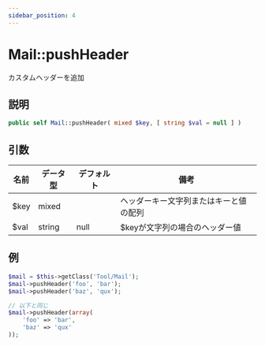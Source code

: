 ```yaml
---
sidebar_position: 4
---
```


# Mail::pushHeader

カスタムヘッダーを追加

## 説明

```php
public self Mail::pushHeader( mixed $key, [ string $val = null ] )
```

## 引数

| 名前 | データ型 | デフォルト | 備考                                  |
| ---- | -------- | ---------- | ------------------------------------- |
| $key | mixed    |            | ヘッダーキー文字列またはキーと値の配列 |
| $val | string   | null       | $keyが文字列の場合のヘッダー値        |

## 例

```php title="Controller"
$mail = $this->getClass('Tool/Mail');
$mail->pushHeader('foo', 'bar');
$mail->pushHeader('baz', 'qux');

// 以下と同じ
$mail->pushHeader(array(
    'foo' => 'bar',
    'baz' => 'qux'
));
```
